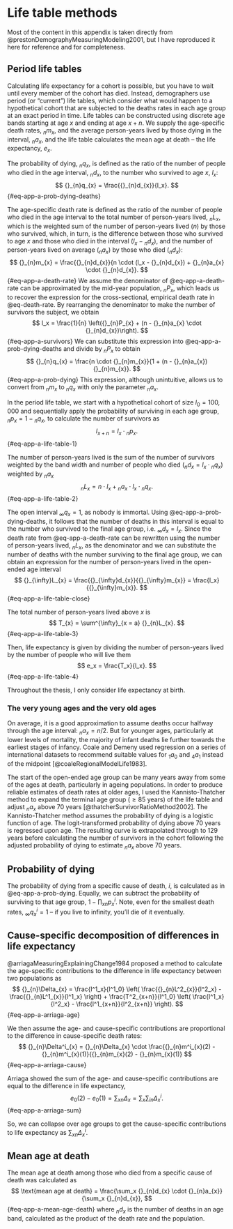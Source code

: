 # Life table methods {#sec-appA}

Most of the content in this appendix is taken directly from @prestonDemographyMeasuringModeling2001, but I have reproduced it here for reference and for completeness.

## Period life tables

Calculating life expectancy for a cohort is possible, but you have to wait until every member of the cohort has died.
Instead, demographers use period (or "current") life tables, which consider what would happen to a hypothetical cohort that are subjected to the deaths rates in each age group at an exact period in time.
Life tables can be constructed using discrete age bands starting at age $x$ and ending at age $x+n$.
We supply the age-specific death rates, ${}_{n}m_{x}$, and the average person-years lived by those dying in the interval, ${}_{n}a_{x}$, and the life table calculates the mean age at death – the life expectancy, $e_x$.

The probability of dying, ${}_{n}q_{x}$, is defined as the ratio of the number of people who died in the age interval, ${}_{n}d_{x}$, to the number who survived to age $x$, $l_x$:
$$
{}_{n}q_{x} = \frac{{}_{n}d_{x}}{l_x}.
$$ {#eq-app-a-prob-dying-deaths}

The age-specific death rate is defined as the ratio of the number of people who died in the age interval to the total number of person-years lived, ${}_{n}L_{x}$, which is the weighted sum of the number of person-years lived ($n$) by those who survived, which, in turn, is the difference between those who survived to age $x$ and those who died in the interval ($l_x - {}_{n}d_{x}$), and the number of person-years lived on average (${}_{n}a_{x}$) by those who died (${}_{n}d_{x}$):
$$
{}_{n}m_{x} = \frac{{}_{n}d_{x}}{n \cdot (l_x - {}_{n}d_{x}) + {}_{n}a_{x} \cdot {}_{n}d_{x}}.
$$ {#eq-app-a-death-rate}
We assume the denominator of @eq-app-a-death-rate can be approximated by the mid-year population, ${}_{n}P_{x}$, which leads us to recover the expression for the cross-sectional, empirical death rate in @eq-death-rate.
By rearranging the denominator to make the number of survivors the subject, we obtain
$$
l_x = \frac{1}{n} \left({}_{n}P_{x} + (n - {}_{n}a_{x} \cdot {}_{n}d_{x})\right).
$$ {#eq-app-a-survivors}
We can substitute this expression into @eq-app-a-prob-dying-deaths and divide by ${}_{n}P_{x}$ to obtain  
$$
{}_{n}q_{x} = \frac{n \cdot {}_{n}m_{x}}{1 + (n - {}_{n}a_{x}) {}_{n}m_{x}}.
$$ {#eq-app-a-prob-dying}
This expression, although unintuitive, allows us to convert from ${}_{n}m_{x}$ to ${}_{n}q_{x}$ with only the parameter ${}_{n}a_{x}$.

In the period life table, we start with a hypothetical cohort of size $l_0 = 100,000$ and sequentially apply the probability of surviving in each age group, ${}_{n}p_{x} = 1 - {}_{n}q_{x}$, to calculate the number of survivors as
$$
l_{x+n} = l_x \cdot {}_{n}p_{x}.
$$ {#eq-app-a-life-table-1}

The number of person-years lived is the sum of the number of survivors weighted by the band width and number of people who died (${}_{n}d_{x} = l_{x} \cdot {}_{n}q_{x}$) weighted by ${}_{n}a_{x}$
$$
{}_{n}L_{x} = n \cdot l_x + {}_{n}a_{x} \cdot l_{x} \cdot {}_{n}q_{x}.
$$ {#eq-app-a-life-table-2}

The open interval ${}_{\infty}q_{x} = 1$, as nobody is immortal.
Using @eq-app-a-prob-dying-deaths, it follows that the number of deaths in this interval is equal to the number who survived to the final age group, i.e. ${{}_\infty}d_{x} = l_x$.
Since the death rate from @eq-app-a-death-rate can be rewritten using the number of person-years lived, ${}_{n}L_{x}$, as the denominator and we can substitute the number of deaths with the number surviving to the final age group, we can obtain an expression for the number of person-years lived in the open-ended age interval
$$
{}_{\infty}L_{x} = \frac{{}_{\infty}d_{x}}{{}_{\infty}m_{x}} = \frac{l_x}{{}_{\infty}m_{x}}.
$$ {#eq-app-a-life-table-close}

The total number of person-years lived above $x$ is
$$
T_{x} = \sum^{\infty}_{x = a} {}_{n}L_{x}.
$$ {#eq-app-a-life-table-3}

Then, life expectancy is given by dividing the number of person-years lived by the number of people who will live them
$$
e_x = \frac{T_x}{l_x}.
$$ {#eq-app-a-life-table-4}

Throughout the thesis, I only consider life expectancy at birth.

### The very young ages and the very old ages

On average, it is a good approximation to assume deaths occur halfway through the age interval: ${}_{n}a_{x} = n /2$.
But for younger ages, particularly at lower levels of mortality, the majority of infant deaths lie further towards the earliest stages of infancy.
Coale and Demeny used regression on a series of international datasets to recommend suitable values for ${}_{1}a_{0}$ and ${}_{4}a_{1}$ instead of the midpoint [@coaleRegionalModelLife1983].

The start of the open-ended age group can be many years away from some of the ages at death, particularly in ageing populations.
In order to produce reliable estimates of death rates at older ages, I used the Kannisto-­Thatcher method to expand the terminal age group ($\geq 85$ years) of the life table and adjust ${}_{n}a_{x}$ above 70 years [@thatcherSurvivorRatioMethod2002].
The Kannisto-Thatcher method assumes the probability of dying is a logistic function of age.
The logit-transformed probability of dying above 70 years is regressed upon age.
The resulting curve is extrapolated through to 129 years before calculating the number of survivors in the cohort following the adjusted probability of dying to estimate ${}_{n}a_{x}$ above 70 years.

## Probability of dying

The probability of dying from a specific cause of death, $i$, is calculated as in @eq-app-a-prob-dying.
Equally, we can subtract the probability of surviving to that age group, $1 - \prod_x {}_{n}p^i_{x}$.
Note, even for the smallest death rates, ${}_{\infty}q^i_{x} = 1$ – if you live to infinity, you'll die of it eventually.

## Cause-specific decomposition of differences in life expectancy

@arriagaMeasuringExplainingChange1984 proposed a method to calculate the age-specific contributions to the difference in life expectancy between two populations as
$$
{}_{n}\Delta_{x} = \frac{l^1_x}{l^1_0} \left( \frac{{}_{n}L^2_{x}}{l^2_x} - \frac{{}_{n}L^1_{x}}{l^1_x} \right) + \frac{T^2_{x+n}}{l^1_0} \left( \frac{l^1_x}{l^2_x} - \frac{l^1_{x+n}}{l^2_{x+n}} \right).
$$ {#eq-app-a-arriaga-age}

We then assume the age- and cause-specific contributions are proportional to the difference in cause-specific death rates:
$$
{}_{n}\Delta^i_{x} = {}_{n}\Delta_{x} \cdot \frac{{}_{n}m^i_{x}(2) - {}_{n}m^i_{x}(1)}{{}_{n}m_{x}(2) - {}_{n}m_{x}(1)}
$$ {#eq-app-a-arriaga-cause}

Arriaga showed the sum of the age- and cause-specific contributions are equal to the difference in life expectancy,
$$
e_0(2) - e_0(1) = \sum_x {}_{n}\Delta_{x} = \sum_x \sum_i {}_{n}\Delta^i_{x}.
$$ {#eq-app-a-arriaga-sum}

So, we can collapse over age groups to get the cause-specific contributions to life expectancy as $\sum_x {}_{n}\Delta^i_{x}$.

## Mean age at death

The mean age at death among those who died from a specific cause of death was calculated as
$$
\text{mean age at death} = \frac{\sum_x {}_{n}d_{x} \cdot {}_{n}a_{x}}{\sum_x {}_{n}d_{x}},
$$ {#eq-app-a-mean-age-death}
where ${}_{n}d_{x}$ is the number of deaths in an age band, calculated as the product of the death rate and the population.